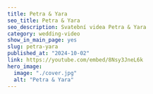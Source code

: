 ---
title: Petra & Yara
seo_title: Petra & Yara
seo_description: Svatební videa Petra & Yara
category: wedding-video
show_in_main_page: yes
slug: petra-yara
published_at: "2024-10-02"
link: https://youtube.com/embed/8Nsy3JneL6k
hero_image:
  image: "./cover.jpg"
  alt: "Petra & Yara"
---
